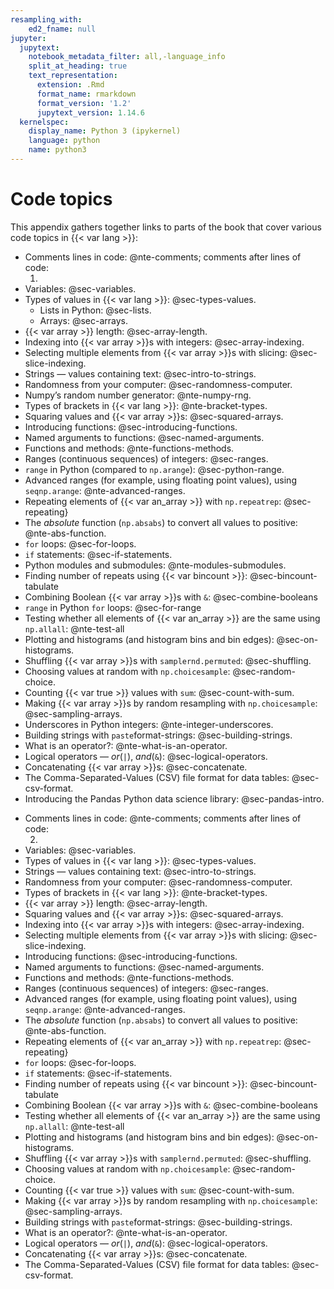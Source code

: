 ```yaml
---
resampling_with:
    ed2_fname: null
jupyter:
  jupytext:
    notebook_metadata_filter: all,-language_info
    split_at_heading: true
    text_representation:
      extension: .Rmd
      format_name: rmarkdown
      format_version: '1.2'
      jupytext_version: 1.14.6
  kernelspec:
    display_name: Python 3 (ipykernel)
    language: python
    name: python3
---
```


# Code topics

This appendix gathers together links to parts of the book that cover various
code topics in {{< var lang >}}:

<!---
Be careful wrapping these lines below.  Some wraps cause the link to be lost,
and a sub-list to be formed.  Example:

* Selecting multiple elements from {{< var array >}}s with slicing: @sec-slice-indexing.

If wrapped, this will not render correctly.

Also - remember to keep the Python and R versions in sync.  They need to be
repeated as here, because it proved difficult to use .python / .r divs and
spans to add conditional list elements.  It appears this must be done with the
list as a whole, as here.
-->

::: python

* Comments lines in code: @nte-comments; comments after lines of code:
  @nte-eol-comments.
* Variables: @sec-variables.
* Types of values in {{< var lang >}}: @sec-types-values.
  * Lists in Python: @sec-lists.
  * Arrays: @sec-arrays.
* {{< var array >}} length: @sec-array-length.
* Indexing into {{< var array >}}s with integers: @sec-array-indexing.
* Selecting multiple elements from {{< var array >}}s with slicing: @sec-slice-indexing.
* Strings — values containing text: @sec-intro-to-strings.
* Randomness from your computer: @sec-randomness-computer.
* Numpy's random number generator: @nte-numpy-rng.
* Types of brackets in {{< var lang >}}: @nte-bracket-types.
* Squaring values and {{< var array >}}s: @sec-squared-arrays.
* Introducing functions: @sec-introducing-functions.
* Named arguments to functions: @sec-named-arguments.
* Functions and methods: @nte-functions-methods.
* Ranges (continuous sequences) of integers: @sec-ranges.
* `range` in Python (compared to `np.arange`): @sec-python-range.
* Advanced ranges (for example, using floating point values), using
  [`seq`]{.r}[`np.arange`]{.python}: @nte-advanced-ranges.
* Repeating elements of {{< var an_array >}} with [`np.repeat`]{.python}[`rep`]{.r}: @sec-repeating}
* The *absolute* function ([`np.abs`]{.python}[`abs`]{.r}) to convert all values to positive: @nte-abs-function.
* `for` loops: @sec-for-loops.
* `if` statements:  @sec-if-statements.
* Python modules and submodules: @nte-modules-submodules.
* Finding number of repeats using {{< var bincount >}}: @sec-bincount-tabulate
* Combining Boolean {{< var array >}}s with `&`: @sec-combine-booleans
* `range` in Python `for` loops: @sec-for-range
* Testing whether all elements of {{< var an_array >}} are the same using
  [`np.all`]{.python}[`all`]{.r}: @nte-test-all
* Plotting and histograms (and histogram bins and bin edges): @sec-on-histograms.
* Shuffling {{< var array >}}s with [`sample`]{.r}[`rnd.permuted`]{.python}: @sec-shuffling.
* Choosing values at random with [`np.choice`]{.python}[`sample`]{.r}: @sec-random-choice.
* Counting {{< var true >}} values with `sum`: @sec-count-with-sum.
* Making {{< var array >}}s by random resampling with [`np.choice`]{.python}[`sample`]{.r}: @sec-sampling-arrays.
* Underscores in Python integers: @nte-integer-underscores.
* Building strings with [`paste`]{.r}[format-strings]{.python}: @sec-building-strings.
* What is an operator?: @nte-what-is-an-operator.
* Logical operators — *or*[ (`|`)]{.r}, *and*[ (`&`)]{.r}: @sec-logical-operators.
* Concatenating {{< var array >}}s: @sec-concatenate.
* The Comma-Separated-Values (CSV) file format for data tables: @sec-csv-format.
* Introducing the Pandas Python data science library: @sec-pandas-intro.
:::

::: r

* Comments lines in code: @nte-comments; comments after lines of code:
  @nte-eol-comments.
* Variables: @sec-variables.
* Types of values in {{< var lang >}}: @sec-types-values.
* Strings — values containing text: @sec-intro-to-strings.
* Randomness from your computer: @sec-randomness-computer.
* Types of brackets in {{< var lang >}}: @nte-bracket-types.
* {{< var array >}} length: @sec-array-length.
* Squaring values and {{< var array >}}s: @sec-squared-arrays.
* Indexing into {{< var array >}}s with integers: @sec-array-indexing.
* Selecting multiple elements from {{< var array >}}s with slicing: @sec-slice-indexing.
* Introducing functions: @sec-introducing-functions.
* Named arguments to functions: @sec-named-arguments.
* Functions and methods: @nte-functions-methods.
* Ranges (continuous sequences) of integers: @sec-ranges.
* Advanced ranges (for example, using floating point values), using
  [`seq`]{.r}[`np.arange`]{.python}: @nte-advanced-ranges.
* The *absolute* function ([`np.abs`]{.python}[`abs`]{.r}) to convert all values to positive: @nte-abs-function.
* Repeating elements of {{< var an_array >}} with [`np.repeat`]{.python}[`rep`]{.r}: @sec-repeating}
* `for` loops: @sec-for-loops.
* `if` statements:  @sec-if-statements.
* Finding number of repeats using {{< var bincount >}}: @sec-bincount-tabulate
* Combining Boolean {{< var array >}}s with `&`: @sec-combine-booleans
* Testing whether all elements of {{< var an_array >}} are the same using
  [`np.all`]{.python}[`all`]{.r}: @nte-test-all
* Plotting and histograms (and histogram bins and bin edges): @sec-on-histograms.
* Shuffling {{< var array >}}s with [`sample`]{.r}[`rnd.permuted`]{.python}: @sec-shuffling.
* Choosing values at random with [`np.choice`]{.python}[`sample`]{.r}: @sec-random-choice.
* Counting {{< var true >}} values with `sum`: @sec-count-with-sum.
* Making {{< var array >}}s by random resampling with [`np.choice`]{.python}[`sample`]{.r}: @sec-sampling-arrays.
* Building strings with [`paste`]{.r}[format-strings]{.python}: @sec-building-strings.
* What is an operator?: @nte-what-is-an-operator.
* Logical operators — *or*[ (`|`)]{.r}, *and*[ (`&`)]{.r}: @sec-logical-operators.
* Concatenating {{< var array >}}s: @sec-concatenate.
* The Comma-Separated-Values (CSV) file format for data tables: @sec-csv-format.
:::
